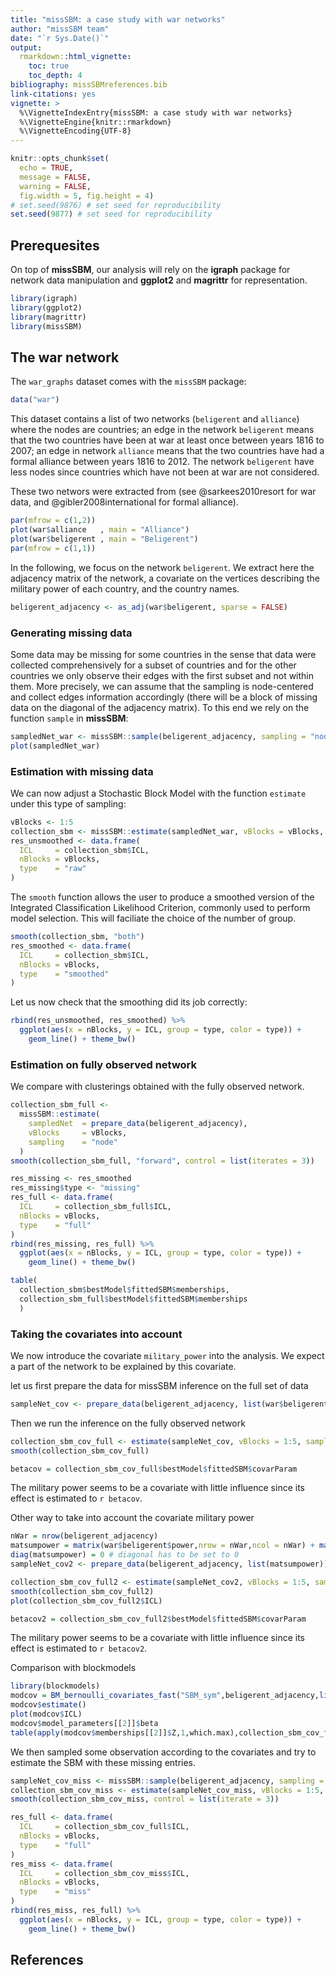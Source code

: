 ```yaml
---
title: "missSBM: a case study with war networks"
author: "missSBM team"
date: "`r Sys.Date()`"
output:
  rmarkdown::html_vignette:
    toc: true
    toc_depth: 4
bibliography: missSBMreferences.bib
link-citations: yes
vignette: >
  %\VignetteIndexEntry{missSBM: a case study with war networks}
  %\VignetteEngine{knitr::rmarkdown}
  %\VignetteEncoding{UTF-8}
---
```


```r
knitr::opts_chunk$set(
  echo = TRUE,
  message = FALSE, 
  warning = FALSE,
  fig.width = 5, fig.height = 4)
# set.seed(9876) # set seed for reproducibility
set.seed(9877) # set seed for reproducibility
```

## Prerequesites

On top of **missSBM**, our analysis will rely on the **igraph** package for network data manipulation and **ggplot2** and **magrittr** for representation.

```r
library(igraph)
library(ggplot2)
library(magrittr)
library(missSBM)
```

## The war network

The `war_graphs` dataset comes with the `missSBM` package:

```r
data("war")
```

This dataset contains a list of two networks (`beligerent` and `alliance`) where the nodes are countries; an edge in the network `beligerent` means that the two countries have been at war at least once between years 1816 to 2007; an edge in network `alliance` means that the two countries have had a formal alliance between years 1816 to 2012.  The network `beligerent` have less nodes since countries which have not been at war are not considered.

These two networs were extracted from [](http://www.correlatesofwar.org/) (see @sarkees2010resort for war data, and  @gibler2008international for formal alliance).

```r
par(mfrow = c(1,2))
plot(war$alliance   , main = "Alliance")
plot(war$beligerent , main = "Beligerent")
par(mfrow = c(1,1))
```

In the following, we focus on the network `beligerent`. We extract here the adjacency matrix of the network, a covariate on the vertices describing the military power of each country, and the country names.

```r
beligerent_adjacency <- as_adj(war$beligerent, sparse = FALSE)
```

### Generating missing data

Some data may be missing for some countries in the sense that data were collected comprehensively for a subset of countries and for the other countries we only observe their edges with the first subset and not within them. More precisely, we can assume that the sampling is node-centered and collect edges information accordingly (there will be a block of missing data on the diagonal of the adjacency matrix). To this end we rely on the function `sample` in **missSBM**:

```r
sampledNet_war <- missSBM::sample(beligerent_adjacency, sampling = "node", parameters = .8)
plot(sampledNet_war)
```

### Estimation with missing data

We can now adjust a Stochastic Block Model with the function `estimate` under this type of sampling:

```r
vBlocks <- 1:5
collection_sbm <- missSBM::estimate(sampledNet_war, vBlocks = vBlocks, sampling = "node")
res_unsmoothed <- data.frame(
  ICL     = collection_sbm$ICL,
  nBlocks = vBlocks, 
  type    = "raw"
)
```

The `smooth` function allows the user to produce a smoothed version of the Integrated Classification Likelihood Criterion, commonly used to perform model selection. This will faciliate the choice of the number of group.

```r
smooth(collection_sbm, "both")
res_smoothed <- data.frame(
  ICL     = collection_sbm$ICL,
  nBlocks = vBlocks, 
  type    = "smoothed"
)
```

Let us now check that the smoothing did its job correctly:

```r
rbind(res_unsmoothed, res_smoothed) %>% 
  ggplot(aes(x = nBlocks, y = ICL, group = type, color = type)) + 
    geom_line() + theme_bw()
```

### Estimation on fully observed network

We compare with clusterings obtained with the fully observed network.

```r
collection_sbm_full <- 
  missSBM::estimate(
    sampledNet  = prepare_data(beligerent_adjacency), 
    vBlocks     = vBlocks, 
    sampling    = "node"
  )
smooth(collection_sbm_full, "forward", control = list(iterates = 3))
```

```r
res_missing <- res_smoothed
res_missing$type <- "missing"
res_full <- data.frame(
  ICL     = collection_sbm_full$ICL,
  nBlocks = vBlocks, 
  type    = "full"
)
rbind(res_missing, res_full) %>% 
  ggplot(aes(x = nBlocks, y = ICL, group = type, color = type)) + 
    geom_line() + theme_bw()

```


```r
table(
  collection_sbm$bestModel$fittedSBM$memberships,
  collection_sbm_full$bestModel$fittedSBM$memberships
  )
```

### Taking the covariates into account

We now introduce the covariate `military_power` into the analysis. We expect a part of the network to be explained by this covariate.  

let us first prepare the data for missSBM inference on the full set of data 

```r
sampleNet_cov <- prepare_data(beligerent_adjacency, list(war$beligerent$power)) 
``` 

Then we run the inference on the fully observed network 

```r
collection_sbm_cov_full <- estimate(sampleNet_cov, vBlocks = 1:5, sampling = "node") 
smooth(collection_sbm_cov_full) 
``` 


```r
betacov = collection_sbm_cov_full$bestModel$fittedSBM$covarParam
```
The military power seems to be a covariate with little influence since its effect is estimated to
`r betacov`.

Other way to take into account the covariate military power
```r
nWar = nrow(beligerent_adjacency)
matsumpower = matrix(war$beligerent$power,nrow = nWar,ncol = nWar) + matrix(war$beligerent$power,nrow = nWar,ncol = nWar,byrow=T)
diag(matsumpower) = 0 # diagonal has to be set to 0 
sampleNet_cov2 <- prepare_data(beligerent_adjacency, list(matsumpower)) 
```

```r
collection_sbm_cov_full2 <- estimate(sampleNet_cov2, vBlocks = 1:5, sampling = "dyad") 
smooth(collection_sbm_cov_full2) 
plot(collection_sbm_cov_full2$ICL)
``` 
```r
betacov2 = collection_sbm_cov_full2$bestModel$fittedSBM$covarParam
```
The military power seems to be a covariate with little influence since its effect is estimated to
`r betacov2`.


Comparison with blockmodels
```r
library(blockmodels)
modcov = BM_bernoulli_covariates_fast("SBM_sym",beligerent_adjacency,list(matsumpower),verbosity=0,plotting="")
modcov$estimate()
plot(modcov$ICL)
modcov$model_parameters[[2]]$beta
table(apply(modcov$memberships[[2]]$Z,1,which.max),collection_sbm_cov_full2$bestModel$fittedSBM$memberships)
```



We then sampled some observation according to the covariates and try to estimate the SBM with these missing entries. 

```r
sampleNet_cov_miss <- missSBM::sample(beligerent_adjacency, sampling = "node", parameters = missSBM:::logistic(.95), covariates = list(war$beligerent$power)) 
collection_sbm_cov_miss <- estimate(sampleNet_cov_miss, vBlocks = 1:5, sampling = "node") 
smooth(collection_sbm_cov_miss, control = list(iterate = 3)) 
``` 

```r
res_full <- data.frame( 
  ICL     = collection_sbm_cov_full$ICL, 
  nBlocks = vBlocks,  
  type    = "full" 
) 
res_miss <- data.frame( 
  ICL     = collection_sbm_cov_miss$ICL, 
  nBlocks = vBlocks,  
  type    = "miss" 
) 
rbind(res_miss, res_full) %>%  
  ggplot(aes(x = nBlocks, y = ICL, group = type, color = type)) +  
    geom_line() + theme_bw() 
``` 

## References
